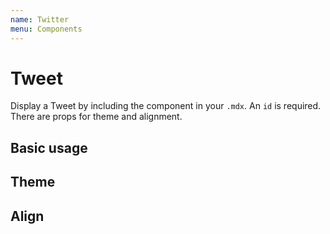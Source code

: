 ```yaml
---
name: Twitter
menu: Components
---
```



# Tweet

Display a Tweet by including the component in your `.mdx`. An `id` is required. There are props for theme and alignment.

<Props of={Tweet} />

## Basic usage

<Playground>
  <Tweet id="PaulieScanlon/status/1201514996838141952" />
</Playground>

## Theme

<Playground>
  <Tweet id="PaulieScanlon/status/1201514996838141952" theme="dark" />
</Playground>

## Align

<Playground>
  <Tweet id="PaulieScanlon/status/1201514996838141952" align="right" />
</Playground>
